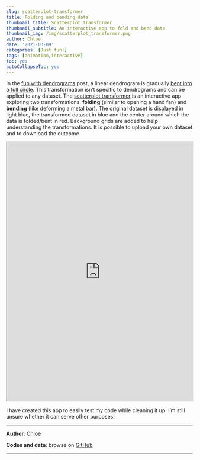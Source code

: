---
slug: scatterplot-transformer 
title: Folding and bending data
thumbnail_title: Scatterplot transformer
thumbnail_subtitle: An interactive app to fold and bend data
thumbnail_img: /img/scatterplot_transformer.png
author: Chloe
date: '2021-03-09'
categories: [Just fun!]
tags: [animation,interactive]
toc: yes
autoCollapseToc: yes
---

In the [fun with dendrograms](/blog/fun-with-dendrograms/) post, a linear dendrogram is gradually [bent into a full circle](/img/LinearToCircularDendrogram4Groups195stations.gif). This transformation isn’t specific to dendrograms and can be applied to any dataset. The [scatterplot transformer](https://globxblog.shinyapps.io/scatterplot-transformer/) is an interactive app exploring two transformations: **folding** (similar to opening a hand fan) and **bending** (like deforming a metal bar). The original dataset is displayed in light blue, the transformed dataset in blue and the center around which the data is folded/bent in red. Background grids are added to help understanding the transformations. It is possible to upload your own dataset and to download the outcome.


<p> </p>

<iframe width="100%" height="700px" src="https://globxblog.shinyapps.io/scatterplot-transformer/" allowfullscreen="allowfullscreen">
</iframe>

<p> </p>

I have created this app to easily test my code while cleaning it up. I’m still unsure whether it can serve other purposes!

---

**Author**: Chloe

**Codes and data**: browse on [GitHub](https://github.com/globXblog/scripts/tree/main/src/scatterplot-transformer)

---
